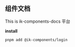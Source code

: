 ## 组件文档

This is ik-components-docs 平台

**install**

```bash
pnpm add @ik-components/login
```